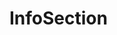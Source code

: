 
# InfoSection

<Props of={InfoSection} />

<Playground>
  <InfoSection
    title='empty.list.message.fonts.title'
    url='https://images.assets-landingi.com/images/empty-pages/Fonts/fonts_empty.png'
    list={[
      'empty.list.message.fonts.item1',
      'empty.list.message.fonts.item2',
      'empty.list.message.fonts.item3'
    ]}
    button='empty.list.message.fonts.button'
  />
</Playground>
